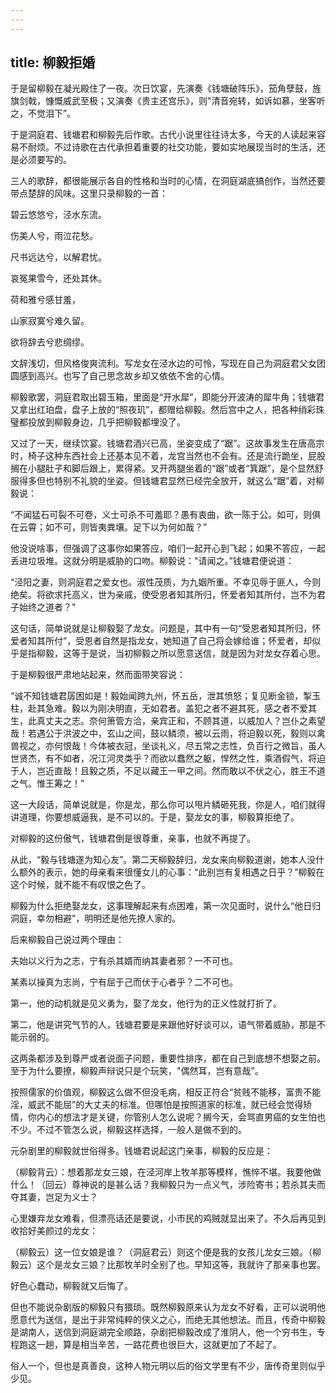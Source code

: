 ```yaml
---
---
---
```

title: 柳毅拒婚
---




于是留柳毅在凝光殿住了一夜。次日饮宴，先演奏《钱塘破阵乐》，笳角孽鼓，旌旗剑戟，慷慨威武至极；又演奏《贵主还宫乐》，则"清音宛转，如诉如慕，坐客听之，不觉泪下”。

于是洞庭君、钱塘君和柳毅先后作歌。古代小说里往往诗太多，今天的人读起来容易不耐烦。不过诗歌在古代承担着重要的社交功能，要如实地展现当时的生活，还是必须要写的。

三人的歌辞，都很能展示各自的性格和当时的心情，在洞庭湖底搞创作，当然还要带点楚辞的风味。这里只录柳毅的一首：

碧云悠悠兮，泾水东流。

伤美人兮，雨泣花愁。

尺书远达兮，以解君忧。

哀冤果雪今，还处其休。

荷和雅兮感甘羞，

山家寂寞兮难久留。

欲将辞去兮悲绸缪。

文辞浅切，但风格俊爽流利。写龙女在泾水边的可怜，写现在自己为洞庭君父女团圆感到高兴。也写了自己思念故乡却又依依不舍的心情。

柳毅歌罢，洞庭君取出碧玉箱，里面是“开水犀”，即能分开波涛的犀牛角；钱塘君又拿出红珀盘，盘子上放的“照夜玑”，都赠给柳毅。然后宫中之人，把各种绡彩珠璧都投放到柳毅身边，几乎把柳毅都埋没了。

又过了一天，继续饮宴。钱塘君酒兴已高，坐姿变成了“踞”。这故事发生在唐高宗时，椅子这种东西社会上还基本见不着，龙宫当然也不会有。还是流行跪坐，屁股搁在小腿肚子和脚后跟上，累得紧。叉开两腿坐着的“踞”或者“箕踞”，是个显然舒服得多但也特别不礼貌的坐姿。但钱塘君显然已经完全放开，就这么“踞”着，对柳毅说：

“不闻猛石可裂不可卷，义士可杀不可羞耶？愚有衷曲，欲一陈于公。如可，则俱在云霄；如不可，则皆夷粪壤。足下以为何如哉？”

他没说啥事，但强调了这事你如果答应，咱们一起开心到飞起；如果不答应，一起丢进垃圾堆。这就分明是威胁的口吻。柳毅说："请闻之。”钱塘君便说道：

“泾阳之妻，则洞庭君之爱女也。淑性茂质，为九姻所重。不幸见辱于匪人，今则绝矣。将欲求托高义，世为亲戚，使受恩者知其所归，怀爱者知其所付，岂不为君子始终之道者？"

这句话，简单说就是让柳毅娶了龙女。问题是，其中有一句“受恩者知其所归，怀爱者知其所付”，受恩者自然是指龙女，她知道了自己将会嫁给谁；怀爱者，却似乎是指柳毅，这等于是说，当初柳毅之所以愿意送信，就是因为对龙女存着心思。

于是柳毅很严肃地站起来，然而面带笑容说：

“诚不知钱塘君孱困如是！毅始闻跨九州，怀五岳，泄其愤怒；复见断金锁，掣玉柱，赴其急难。毅以为刚决明直，无如君者。盖犯之者不避其死，感之者不爱其生，此真丈夫之志。奈何箫管方洽，亲宾正和，不顾其道，以威加人？岂仆之素望哉！若遇公于洪波之中，玄山之间，鼓以鳞须，被以云雨，将迫毅以死，毅则以禽兽视之，亦何恨哉！今体被衣冠，坐谈礼义，尽五常之志性，负百行之微旨，虽人世贤杰，有不如者，况江河灵类乎？而欲以蠢然之躯，悍然之性，乘酒假气，将迫于人，岂近直哉！且毅之质，不足以藏王一甲之间。然而敢以不伏之心，胜王不道之气。惟王筹之！”

这一大段话，简单说就是，你是龙，那么你可以甩片鳞砸死我，你是人，咱们就得讲道理，你要想威逼我，是不可以的。于是，娶龙女的事，柳毅算拒绝了。

对柳毅的这份傲气，钱塘君倒是很尊重，亲事，也就不再提了。

从此，“毅与钱塘遂为知心友”。第二天柳毅辞归，龙女来向柳毅道谢，她本人没什么额外的表示，她的母亲看来很懂女儿的心事：“此别岂有复相遇之日乎？”柳毅在这个时候，就不能不有叹恨之色了。

柳毅为什么拒绝娶龙女，这事理解起来有点困难，第一次见面时，说什么“他日归洞庭，幸勿相避”，明明还是他先撩人家的。

后来柳毅自己说过两个理由：

夫始以义行为之志，宁有杀其婿而纳其妻者邪？一不可也。

某素以操真为志尚，宁有屈于己而伏于心者乎？二不可也。

第一，他的动机就是见义勇为，娶了龙女，他行为的正义性就打折了。

第二，他是讲究气节的人，钱塘君要是来跟他好好谈可以，语气带着威胁，那是不能示弱的。

这两条都涉及到尊严或者说面子问题，重要性排序，都在自己到底想不想娶之前。至于为什么要撩，柳毅声辩说只是个玩笑，"偶然耳，岂有意哉”。

按照儒家的价值观，柳毅这么做不但没毛病，相反正符合“贫贱不能移，富贵不能淫，威武不能屈”的大丈夫的标准。但哪怕是按照道家的标准，就已经会觉得矫情，你内心的想法才是关键，你管别人怎么说呢？搁今天，会骂直男癌的女生怕也不少。不过不管怎么说，柳毅这样选择，一般人是做不到的。

元杂剧里的柳毅就世俗得多。钱塘君说起这门亲事，柳毅的反应是：

（柳毅背云）：想着那龙女三娘，在泾河岸上牧羊那等模样，憔悴不堪。我要他做什么！（回云）尊神说的是甚么话？我柳毅只为一点义气，涉险寄书；若杀其夫而夺其妻，岂足为义士？

心里嫌弃龙女难看，但漂亮话还是要说，小市民的鸡贼就显出来了。不久后再见到收拾好美颜过的龙女：

（柳毅云）这一位女娘是谁？（洞庭君云）则这个便是我的女孩儿龙女三娘。（柳毅云）这个是龙女三娘？比那牧羊时全别了也。早知这等，我就许了那亲事也罢。

好色心蠢动，柳毅就又后悔了。

但也不能说杂剧版的柳毅只有猥琐。既然柳毅原来认为龙女不好看，正可以说明他愿意代为送信，是出于非常纯粹的侠义之心，而绝无其他想法。而且，传奇中柳毅是湖南人，送信到洞庭湖完全顺路，杂剧把柳毅改成了淮阴人，他一个穷书生，专程跑这一趟，算是相当辛苦，一路花费也很巨大，这就更加了不起了。

俗人一个，但也是真善良，这种人物元明以后的俗文学里有不少，唐传奇里则似乎少见。